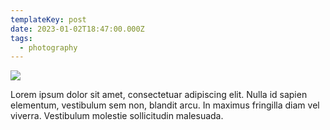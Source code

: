 ```yaml
---
templateKey: post
date: 2023-01-02T18:47:00.000Z
tags:
  - photography
---
```

![](../../static/assets/20230102-IMG_4639.jpg)

Lorem ipsum dolor sit amet, consectetuar adipiscing elit. Nulla id sapien elementum, vestibulum sem non, blandit arcu. In maximus fringilla diam vel viverra. Vestibulum molestie sollicitudin malesuada.